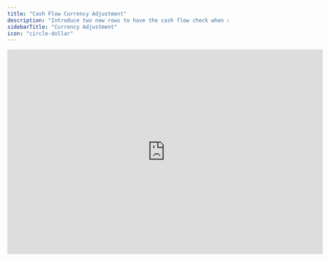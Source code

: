 ```yaml
---
title: "Cash Flow Currency Adjustment"
description: "Introduce two new rows to have the cash flow check when converting currencies."
sidebarTitle: "Currency Adjustment"
icon: "circle-dollar"
---
```


<iframe width="720" height="467" src="https://www.loom.com/embed/7cffcb8772154753951a1db9bef911bc?sid=acbf6d67-1934-4ffc-9a38-84f1434bc03f" frameborder="0" webkitallowfullscreen mozallowfullscreen allowfullscreen />

## Overview

If you have enabled currency conversion for a company, you must introduce two additional rows in the cash flow statement to manually account for the currency conversion effect on retained earnings. This ensures the cash flow check matches.

## Basics

The cash flow statement is derived as a plug from the P\&L and balance sheet movements and, by design, does not include retained earnings. When using Francis’ currency conversion feature to convert P\&L and balance sheet numbers monthly, the currency conversion effect on retained earnings is not reflected in the cash flow statement. This omission results in a cash flow estimate that differs from the actual cash position.

If you have enabled currency conversion, you must introduce two additional rows in the cash flow statement to manually account for the currency conversion effect on retained earnings. This ensures that all currency adjustments from the balance sheet are accurately captured in the cash flow statement, maintaining its functionality as a plug.

Here are the two rows to include in the cash flow statement:

<Steps>
  <Step title="Retained Earnings, starting value">
    The starting value of Retained Earnings is updated to reflect the new month’s closing exchange rate. 	The difference (delta) resulting from this currency adjustment should be calculated and added to the cash flow statement.

    ```
    = "Retained earnings"[-1] / "Exchange rate - closing"[-1] * "Exchange rate - closing"[0] - "Retained earnings"[-1]
    ```
  </Step>

  <Step title="Retained Earnings, addition">
    The period’s net profit (or loss) is part of the cash flow from operations and is calculated using the average exchange rate for the period. However, it is included in Retained Earnings using the closing exchange rate. The difference (delta) between these two rates should be calculated and added to the cash flow statement.

    ```
    = "Net profit"[0] / "Exchange rate - avg"[0] * "Exchange rate - closing"[0] - "Net profit"[0]
    ```
  </Step>
</Steps>

Including these rows ensures that all currency adjustments affecting Retained Earnings are captured, allowing the cash flow check to match.